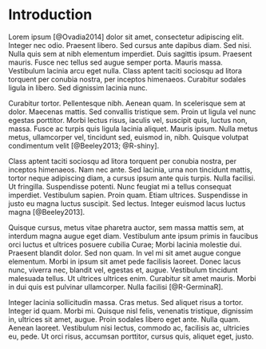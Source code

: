 # Introduction

Lorem ipsum [@Ovadia2014] dolor sit amet, consectetur adipiscing elit. Integer nec odio. Praesent libero. Sed cursus ante dapibus diam. Sed nisi. Nulla quis sem at nibh elementum imperdiet. Duis sagittis ipsum. Praesent mauris. Fusce nec tellus sed augue semper porta. Mauris massa. Vestibulum lacinia arcu eget nulla. Class aptent taciti sociosqu ad litora torquent per conubia nostra, per inceptos himenaeos. Curabitur sodales ligula in libero. Sed dignissim lacinia nunc. 

Curabitur tortor. Pellentesque nibh. Aenean quam. In scelerisque sem at dolor. Maecenas mattis. Sed convallis tristique sem. Proin ut ligula vel nunc egestas porttitor. Morbi lectus risus, iaculis vel, suscipit quis, luctus non, massa. Fusce ac turpis quis ligula lacinia aliquet. Mauris ipsum. Nulla metus metus, ullamcorper vel, tincidunt sed, euismod in, nibh. Quisque volutpat condimentum velit [@Beeley2013; @R-shiny]. 

Class aptent taciti sociosqu ad litora torquent per conubia nostra, per inceptos himenaeos. Nam nec ante. Sed lacinia, urna non tincidunt mattis, tortor neque adipiscing diam, a cursus ipsum ante quis turpis. Nulla facilisi. Ut fringilla. Suspendisse potenti. Nunc feugiat mi a tellus consequat imperdiet. Vestibulum sapien. Proin quam. Etiam ultrices. Suspendisse in justo eu magna luctus suscipit. Sed lectus. Integer euismod lacus luctus magna [@Beeley2013]. 

Quisque cursus, metus vitae pharetra auctor, sem massa mattis sem, at interdum magna augue eget diam. Vestibulum ante ipsum primis in faucibus orci luctus et ultrices posuere cubilia Curae; Morbi lacinia molestie dui. Praesent blandit dolor. Sed non quam. In vel mi sit amet augue congue elementum. Morbi in ipsum sit amet pede facilisis laoreet. Donec lacus nunc, viverra nec, blandit vel, egestas et, augue. Vestibulum tincidunt malesuada tellus. Ut ultrices ultrices enim. Curabitur sit amet mauris. Morbi in dui quis est pulvinar ullamcorper. Nulla facilisi [@R-GerminaR]. 

Integer lacinia sollicitudin massa. Cras metus. Sed aliquet risus a tortor. Integer id quam. Morbi mi. Quisque nisl felis, venenatis tristique, dignissim in, ultrices sit amet, augue. Proin sodales libero eget ante. Nulla quam. Aenean laoreet. Vestibulum nisi lectus, commodo ac, facilisis ac, ultricies eu, pede. Ut orci risus, accumsan porttitor, cursus quis, aliquet eget, justo. 

